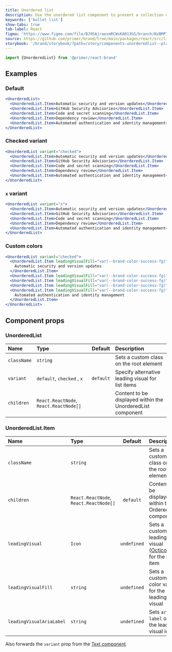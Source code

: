 ```yaml
---
title: Unordered list
description: Use the unordered list component to present a collection of items without specific ordering.
keywords: ['bullet list']
show-tabs: true
tab-label: React
figma: 'https://www.figma.com/file/BJ95AjraesmRCWsKA013GS/branch/NzBMPIfPrFU9I87d3k7KVq/Primer-Brand?node-id=4045%3A17093&t=XJ9W58VgtbVo74gb-0'
source: https://github.com/primer/brand/tree/main/packages/react/src/list/UnorderedList/UnorderedList.tsx
storybook: '/brand/storybook/?path=/story/components-unorderedlist--playground'
---
```


```js
import {UnorderedList} from '@primer/react-brand'
```

## Examples

### Default

```jsx live
<UnorderedList>
  <UnorderedList.Item>Automatic security and version updates</UnorderedList.Item>
  <UnorderedList.Item>GitHub Security Advisories</UnorderedList.Item>
  <UnorderedList.Item>Code and secret scanning</UnorderedList.Item>
  <UnorderedList.Item>Dependency review</UnorderedList.Item>
  <UnorderedList.Item>Automated authentication and identity management</UnorderedList.Item>
</UnorderedList>
```

### Checked variant

```jsx live
<UnorderedList variant="checked">
  <UnorderedList.Item>Automatic security and version updates</UnorderedList.Item>
  <UnorderedList.Item>GitHub Security Advisories</UnorderedList.Item>
  <UnorderedList.Item>Code and secret scanning</UnorderedList.Item>
  <UnorderedList.Item>Dependency review</UnorderedList.Item>
  <UnorderedList.Item>Automated authentication and identity management</UnorderedList.Item>
</UnorderedList>
```

### `x` variant

```jsx live
<UnorderedList variant="x">
  <UnorderedList.Item>Automatic security and version updates</UnorderedList.Item>
  <UnorderedList.Item>GitHub Security Advisories</UnorderedList.Item>
  <UnorderedList.Item>Code and secret scanning</UnorderedList.Item>
  <UnorderedList.Item>Dependency review</UnorderedList.Item>
  <UnorderedList.Item>Automated authentication and identity management</UnorderedList.Item>
</UnorderedList>
```

### Custom colors

```jsx live
<UnorderedList variant="checked">
  <UnorderedList.Item leadingVisualFill="var(--brand-color-success-fg)">
    Automatic security and version updates
  </UnorderedList.Item>
  <UnorderedList.Item leadingVisualFill="var(--brand-color-success-fg)">GitHub Security Advisories</UnorderedList.Item>
  <UnorderedList.Item leadingVisualFill="var(--brand-color-success-fg)">Code and secret scanning</UnorderedList.Item>
  <UnorderedList.Item leadingVisualFill="var(--brand-color-success-fg)">Dependency review</UnorderedList.Item>
  <UnorderedList.Item leadingVisualFill="var(--brand-color-success-fg)">
    Automated authentication and identity management
  </UnorderedList.Item>
</UnorderedList>
```

## Component props

### UnorderedList

| Name        | Type                                   |  Default  | Description                                                |
| :---------- | :------------------------------------- | :-------: | :--------------------------------------------------------- |
| `className` | `string`                               |           | Sets a custom class on the root element                    |
| `variant`   | `default`, `checked` , `x`             | `default` | Specify alternative leading visual for list items          |
| `children`  | `React.ReactNode`, `React.ReactNode[]` |           | Content to be displayed within the UnorderedList component |

### UnorderedList.Item

| Name                     | Type                                   |   Default   | Description                                                                                         |
| :----------------------- | :------------------------------------- | :---------: | :-------------------------------------------------------------------------------------------------- |
| `className`              | `string`                               |             | Sets a custom class on the root element                                                             |
| `children`               | `React.ReactNode`, `React.ReactNode[]` |  `default`  | Content to be displayed within the OrderedList component                                            |
| `leadingVisual`          | `Icon`                                 | `undefined` | Sets a custom leading visual ([Octicon](https://primer.style/foundations/icons/)) for the list item |
| `leadingVisualFill`      | `string`                               | `undefined` | Sets a custom color value for the leading visual                                                    |
| `leadingVisualAriaLabel` | `string`                               | `undefined` | Sets `aria-label` on the leading visual icon                                                        |

Also forwards the `variant` prop from the [Text component](/components/Text).

